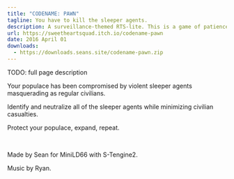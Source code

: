 ```yaml
---
title: "CODENAME: PAWN"
tagline: You have to kill the sleeper agents.
description: A surveillance-themed RTS-lite. This is a game of patience and attention to detail.
url: https://sweetheartsquad.itch.io/codename-pawn
date: 2016 April 01
downloads:
  - https://downloads.seans.site/codename-pawn.zip
---
```


TODO: full page description



Your populace has been compromised by violent sleeper agents masquerading as regular civilians.

Identify and neutralize all of the sleeper agents while minimizing civilian casualties.

Protect your populace, expand, repeat.

<br>

Made by Sean for MiniLD66 with S-Tengine2.

Music by Ryan.
